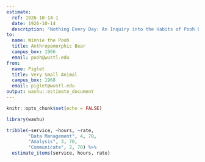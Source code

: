 ```yaml
---
estimate:
  ref: 1926-10-14-1
  date: 1926-10-14
  description: "Nothing Every Day: An Inquiry into the Habits of Pooh Bears"
to:
  name: Winnie the Pooh
  title: Anthropomorphic Bear
  campus_box: 1966
  email: pooh@wustl.edu
from:
  name: Piglet
  title: Very Small Animal
  campus_box: 1968
  email: piglet@wustl.edu
output: washu::estimate_document
---
```


```r
knitr::opts_chunk$set(echo = FALSE)

library(washu)
```

```r
tribble(~service, ~hours, ~rate,
        "Data Management", 4, 70,
        "Analysis", 3, 70,
        "Communicate", 2, 70) %>% 
  estimate_items(service, hours, rate)
```

